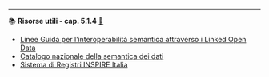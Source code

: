 ----

::: {.callout-tip icon=false #res-5.1.4 .risorsa}

📚 **Risorse utili - cap. 5.1.4** [🔗](#res-5.1.4){.link-req}

- [Linee Guida per l'interoperabilità semantica attraverso i Linked Open Data](https://www.agid.gov.it/sites/default/files/repository_files/documentazione_trasparenza/cdc-spc-gdl6-interoperabilitasemopendata_v2.0_0.pdf)
- [Catalogo nazionale della semantica dei dati](https://www.schema.gov.it/)
- [Sistema di Registri INSPIRE Italia](https://registry.geodati.gov.it/)

:::
